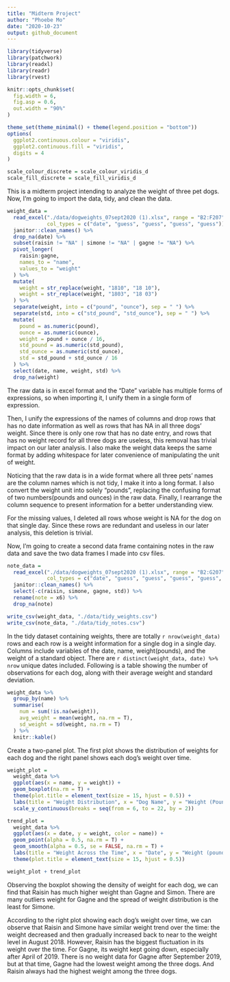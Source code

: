 ```yaml
---
title: "Midterm Project"
author: "Phoebe Mo"
date: "2020-10-23"
output: github_document
---
```


```r
library(tidyverse)
library(patchwork)
library(readxl)
library(readr)
library(rvest)

knitr::opts_chunk$set(
  fig.width = 6,
  fig.asp = 0.6,
  out.width = "90%"
)

theme_set(theme_minimal() + theme(legend.position = "bottom"))
options(
  ggplot2.continuous.colour = "viridis",
  ggplot2.continuous.fill = "viridis",
  digits = 4
)

scale_colour_discrete = scale_colour_viridis_d
scale_fill_discrete = scale_fill_viridis_d
```

This is a midterm project intending to analyze the weight of three pet dogs. Now,
I'm going to import the data, tidy, and clean the data.

```r
weight_data = 
  read_excel("./data/dogweights_07sept2020 (1).xlsx", range = "B2:F207",
             col_types = c("date", "guess", "guess", "guess", "guess")) %>%
  janitor::clean_names() %>%
  drop_na(date) %>%
  subset(raisin != "NA" | simone != "NA" | gagne != "NA") %>%
  pivot_longer(
    raisin:gagne,
    names_to = "name",
    values_to = "weight"
  ) %>%
  mutate(
    weight = str_replace(weight, "1810", "18 10"),
    weight = str_replace(weight, "1803", "18 03")
  ) %>%
  separate(weight, into = c("pound", "ounce"), sep = " ") %>%
  separate(std, into = c("std_pound", "std_ounce"), sep = " ") %>%
  mutate(
    pound = as.numeric(pound),
    ounce = as.numeric(ounce),
    weight = pound + ounce / 16,
    std_pound = as.numeric(std_pound),
    std_ounce = as.numeric(std_ounce),
    std = std_pound + std_ounce / 16
  ) %>%
  select(date, name, weight, std) %>%
  drop_na(weight)
```

The raw data is in excel format and the "Date" variable has multiple forms of expressions, so when importing it, I unify them in a single form of expression.

Then, I unify the expressions of the names of columns and drop rows that has no date information as well as rows that has NA in all three dogs' weight. Since there is only one row that has no date entry, and rows that has no weight record for all three dogs are useless, this removal has trivial impact on our later analysis. I also make the weight data keeps the same format by adding whitespace for later convenience of manipulating the unit of weight.

Noticing that the raw data is in a wide format where all three pets' names are the column names which is not tidy, I make it into a long format. I also convert the weight unit into solely "pounds", replacing the confusing format of two numbers(pounds and ounces) in the raw data. Finally, I rearrange the column sequence to present information for a better understanding view.

For the missing values, I deleted all rows whose weight is NA for the dog on that single day. Since these rows are redundant and useless in our later analysis, this deletion is trivial.

Now, I'm going to create a second data frame containing notes in the raw data and save the two data frames I made into csv files.

```r
note_data = 
  read_excel("./data/dogweights_07sept2020 (1).xlsx", range = "B2:G207",
             col_types = c("date", "guess", "guess", "guess", "guess", "guess")) %>%
  janitor::clean_names() %>%
  select(-c(raisin, simone, gagne, std)) %>%
  rename(note = x6) %>%
  drop_na(note)

write_csv(weight_data, "./data/tidy_weights.csv")
write_csv(note_data, "./data/tidy_notes.csv")
```

In the tidy dataset containing weights, there are totally `r nrow(weight_data)` rows and each row is a weight information for a single dog in a single day. Columns include variables of the date, name, weight(pounds), and the weight of a standard object. There are `r distinct(weight_data, date) %>% nrow` unique dates included. Following is a table showing the number of observations for each dog, along with their average weight and standard deviation.

```r
weight_data %>%
  group_by(name) %>% 
  summarise(
    num = sum(!is.na(weight)),
    avg_weight = mean(weight, na.rm = T),
    sd_weight = sd(weight, na.rm = T)
  ) %>%
  knitr::kable()
```

Create a two-panel plot. The first plot shows  the distribution of weights for each dog and the right panel shows each dog's weight over time.

```r
weight_plot =
  weight_data %>%
  ggplot(aes(x = name, y = weight)) +
  geom_boxplot(na.rm = T) +
  theme(plot.title = element_text(size = 15, hjust = 0.5)) +
  labs(title = "Weight Distribution", x = "Dog Name", y = "Weight (Pounds)") +
  scale_y_continuous(breaks = seq(from = 6, to = 22, by = 2))

trend_plot =
  weight_data %>%
  ggplot(aes(x = date, y = weight, color = name)) +
  geom_point(alpha = 0.5, na.rm = T) +
  geom_smooth(alpha = 0.5, se = FALSE, na.rm = T) +
  labs(title = "Weight Across the Time", x = "Date", y = "Weight (pounds)") +
  theme(plot.title = element_text(size = 15, hjust = 0.5))

weight_plot + trend_plot
```

Observing the boxplot showing the density of weight for each dog, we can find that Raisin has much higher weight than Gagne and Simon.  There are many outliers weight for Gagne and the spread of weight distribution is the least for Simone.

According to the right plot showing each dog's weight over time, we can observe that Raisin and Simone have similar weight trend over the time: the weight decreased and then gradually increased back to near to the weight level in August 2018. However, Raisin has the biggest fluctuation in its weight over the time. For Gagne, its weight kept going down, especially after April of 2019. There is no weight data for Gagne after September 2019, but at that time, Gagne had the lowest weight among the three dogs. And Raisin always had the highest weight among the three dogs.
